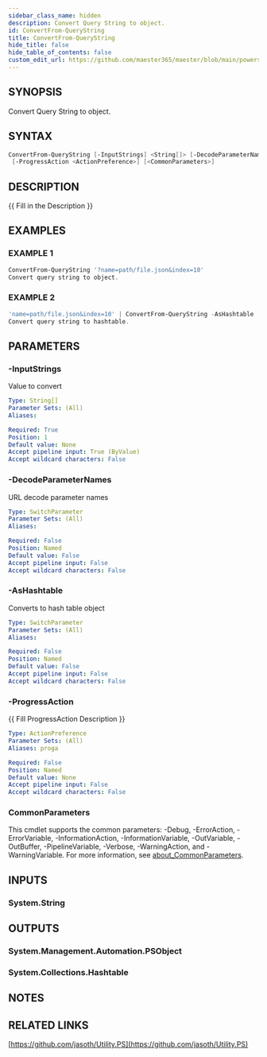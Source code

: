 ```yaml
---
sidebar_class_name: hidden
description: Convert Query String to object.
id: ConvertFrom-QueryString
title: ConvertFrom-QueryString
hide_title: false
hide_table_of_contents: false
custom_edit_url: https://github.com/maester365/maester/blob/main/powershell/public/ConvertFrom-QueryString.ps1
---
```


## SYNOPSIS

Convert Query String to object.

## SYNTAX

```powershell
ConvertFrom-QueryString [-InputStrings] <String[]> [-DecodeParameterNames] [-AsHashtable]
 [-ProgressAction <ActionPreference>] [<CommonParameters>]
```

## DESCRIPTION

\{\{ Fill in the Description \}\}

## EXAMPLES

### EXAMPLE 1

```powershell
ConvertFrom-QueryString '?name=path/file.json&index=10'
Convert query string to object.
```

### EXAMPLE 2

```powershell
'name=path/file.json&index=10' | ConvertFrom-QueryString -AsHashtable
Convert query string to hashtable.
```

## PARAMETERS

### -InputStrings

Value to convert

```yaml
Type: String[]
Parameter Sets: (All)
Aliases:

Required: True
Position: 1
Default value: None
Accept pipeline input: True (ByValue)
Accept wildcard characters: False
```

### -DecodeParameterNames

URL decode parameter names

```yaml
Type: SwitchParameter
Parameter Sets: (All)
Aliases:

Required: False
Position: Named
Default value: False
Accept pipeline input: False
Accept wildcard characters: False
```

### -AsHashtable

Converts to hash table object

```yaml
Type: SwitchParameter
Parameter Sets: (All)
Aliases:

Required: False
Position: Named
Default value: False
Accept pipeline input: False
Accept wildcard characters: False
```

### -ProgressAction

\{\{ Fill ProgressAction Description \}\}

```yaml
Type: ActionPreference
Parameter Sets: (All)
Aliases: proga

Required: False
Position: Named
Default value: None
Accept pipeline input: False
Accept wildcard characters: False
```

### CommonParameters

This cmdlet supports the common parameters: -Debug, -ErrorAction, -ErrorVariable, -InformationAction, -InformationVariable, -OutVariable, -OutBuffer, -PipelineVariable, -Verbose, -WarningAction, and -WarningVariable. For more information, see [about_CommonParameters](http://go.microsoft.com/fwlink/?LinkID=113216).

## INPUTS

### System.String

## OUTPUTS

### System.Management.Automation.PSObject

### System.Collections.Hashtable
## NOTES

## RELATED LINKS

[https://github.com/jasoth/Utility.PS](https://github.com/jasoth/Utility.PS)
